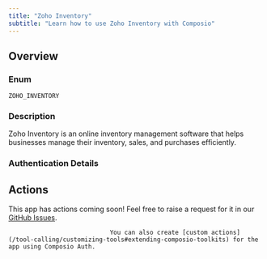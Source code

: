 ```yaml
---
title: "Zoho Inventory"
subtitle: "Learn how to use Zoho Inventory with Composio"
---
```



## Overview

### Enum
`ZOHO_INVENTORY`

### Description
Zoho Inventory is an online inventory management software that helps
    businesses manage their inventory, sales, and purchases efficiently.

### Authentication Details

<Accordion title="OAUTH2">
<ParamField path="client_id" type="string" required={true}>
</ParamField>

<ParamField path="client_secret" type="string" required={true}>
</ParamField>

<ParamField path="oauth_redirect_uri" type="string" default="https://backend.composio.dev/api/v1/auth-apps/add">
</ParamField>

<ParamField path="scopes" type="string" default="ZohoInventory.settings.READ">
</ParamField>

<ParamField path="extension" type="string" required={true}>
</ParamField>

</Accordion>


## Actions

This app has actions coming soon! Feel free to raise a request for it in our [GitHub Issues](https://github.com/ComposioHQ/composio/issues).
                                
                                You can also create [custom actions](/tool-calling/customizing-tools#extending-composio-toolkits) for the app using Composio Auth.